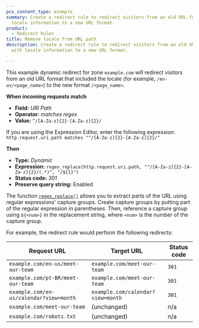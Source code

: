 ```yaml
---
pcx_content_type: example
summary: Create a redirect rule to redirect visitors from an old URL format with
  locale information to a new URL format.
product:
  - Redirect Rules
title: Remove locale from URL path
description: Create a redirect rule to redirect visitors from an old URL format
  with locale information to a new URL format.

---
```



This example dynamic redirect for zone `example.com` will redirect visitors from an old URL format that included the locale (for example, `/en-us/<page_name>`) to the new format `/<page_name>`.

<Example>

**When incoming requests match**

* **Field:** *URI Path*
* **Operator:** *matches regex*
* **Value:** `^/[A-Za-z]{2}-[A-Za-z]{2}/`

If you are using the Expression Editor, enter the following expression:<br/>
`http.request.uri.path matches "^/[A-Za-z]{2}-[A-Za-z]{2}/"`

**Then**

* **Type:** *Dynamic*
* **Expression:** `regex_replace(http.request.uri.path, "^/[A-Za-z]{2}-[A-Za-z]{2}/(.*)", "/${1}")`
* **Status code:** *301*
* **Preserve query string:** Enabled

</Example>

The function [`regex_replace()`](/ruleset-engine/rules-language/functions/#function-regex_replace) allows you to extract parts of the URL using regular expressions' capture groups. Create capture groups by putting part of the regular expression in parentheses. Then, reference a capture group using `${<num>}` in the replacement string, where `<num>` is the number of the capture group.

For example, the redirect rule would perform the following redirects:

| Request URL                             | Target URL                        | Status code |
| --------------------------------------- | --------------------------------- | ----------- |
| `example.com/en-us/meet-our-team`       | `example.com/meet-our-team`       | `301`       |
| `example.com/pt-BR/meet-our-team`       | `example.com/meet-our-team`       | `301`       |
| `example.com/en-us/calendar?view=month` | `example.com/calendar?view=month` | `301`       |
| `example.com/meet-our-team`             | (unchanged)                       | n/a         |
| `example.com/robots.txt`                | (unchanged)                       | n/a         |
